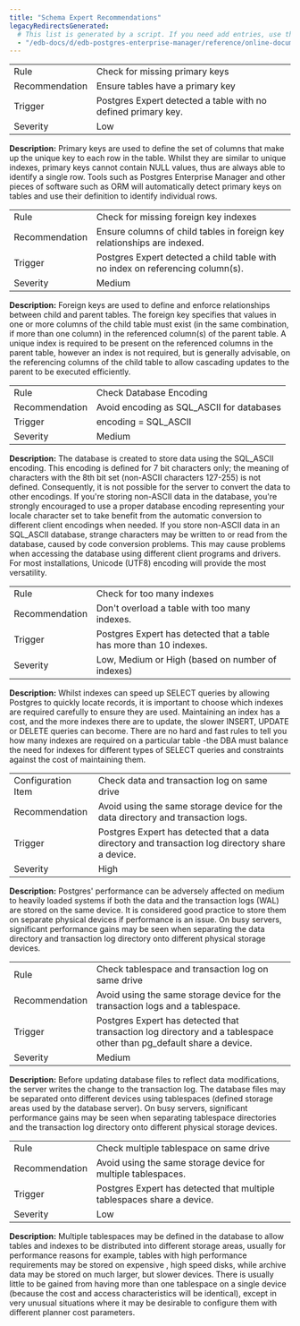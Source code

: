```yaml
---
title: "Schema Expert Recommendations"
legacyRedirectsGenerated:
  # This list is generated by a script. If you need add entries, use the `legacyRedirects` key.
  - "/edb-docs/d/edb-postgres-enterprise-manager/reference/online-documentation/8.0/pe_schema_config_expert_recommendations.html"
---
```


<div id="pe_schema_config_expert_recommendations" class="registered_link"></div>

|                |                                                               |
| -------------- | ------------------------------------------------------------- |
| Rule           | Check for missing primary keys                                |
| Recommendation | Ensure tables have a primary key                              |
| Trigger        | Postgres Expert detected a table with no defined primary key. |
| Severity       | Low                                                           |

**Description:** Primary keys are used to define the set of columns that make up the unique key to each row in the table. Whilst they are similar to unique indexes, primary keys cannot contain NULL values, thus are always able to identify a single row. Tools such as Postgres Enterprise Manager and other pieces of software such as ORM will automatically detect primary keys on tables and use their definition to identify individual rows.

|                |                                                                                |
| -------------- | ------------------------------------------------------------------------------ |
| Rule           | Check for missing foreign key indexes                                          |
| Recommendation | Ensure columns of child tables in foreign key relationships are indexed.       |
| Trigger        | Postgres Expert detected a child table with no index on referencing column(s). |
| Severity       | Medium                                                                         |

**Description:** Foreign keys are used to define and enforce relationships between child and parent tables. The foreign key specifies that values in one or more columns of the child table must exist (in the same combination, if more than one column) in the referenced column(s) of the parent table. A unique index is required to be present on the referenced columns in the parent table, however an index is not required, but is generally advisable, on the referencing columns of the child table to allow cascading updates to the parent to be executed efficiently.

|                |                                           |
| -------------- | ----------------------------------------- |
| Rule           | Check Database Encoding                   |
| Recommendation | Avoid encoding as SQL_ASCII for databases |
| Trigger        | encoding = SQL_ASCII                      |
| Severity       | Medium                                    |

**Description:** The database is created to store data using the SQL_ASCII encoding. This encoding is defined for 7 bit characters only; the meaning of characters with the 8th bit set (non-ASCII characters 127-255) is not defined. Consequently, it is not possible for the server to convert the data to other encodings. If you're storing non-ASCII data in the database, you're strongly encouraged to use a proper database encoding representing your locale character set to take benefit from the automatic conversion to different client encodings when needed. If you store non-ASCII data in an SQL_ASCII database, strange characters may be written to or read from the database, caused by code conversion problems. This may cause problems when accessing the database using different client programs and drivers. For most installations, Unicode (UTF8) encoding will provide the most versatility.

|                |                                                                     |
| -------------- | ------------------------------------------------------------------- |
| Rule           | Check for too many indexes                                          |
| Recommendation | Don't overload a table with too many indexes.                       |
| Trigger        | Postgres Expert has detected that a table has more than 10 indexes. |
| Severity       | Low, Medium or High (based on number of indexes)                    |

**Description:** Whilst indexes can speed up SELECT queries by allowing Postgres to quickly locate records, it is important to choose which indexes are required carefully to ensure they are used. Maintaining an index has a cost, and the more indexes there are to update, the slower INSERT, UPDATE or DELETE queries can become. There are no hard and fast rules to tell you how many indexes are required on a particular table -the DBA must balance the need for indexes for different types of SELECT queries and constraints against the cost of maintaining them.

|                    |                                                                                                  |
| ------------------ | ------------------------------------------------------------------------------------------------ |
| Configuration Item | Check data and transaction log on same drive                                                     |
| Recommendation     | Avoid using the same storage device for the data directory and transaction logs.                 |
| Trigger            | Postgres Expert has detected that a data directory and transaction log directory share a device. |
| Severity           | High                                                                                             |

**Description:** Postgres' performance can be adversely affected on medium to heavily loaded systems if both the data and the transaction logs (WAL) are stored on the same device. It is considered good practice to store them on separate physical devices if performance is an issue. On busy servers, significant performance gains may be seen when separating the data directory and transaction log directory onto different physical storage devices.

|                |                                                                                                                    |
| -------------- | ------------------------------------------------------------------------------------------------------------------ |
| Rule           | Check tablespace and transaction log on same drive                                                                 |
| Recommendation | Avoid using the same storage device for the transaction logs and a tablespace.                                     |
| Trigger        | Postgres Expert has detected that transaction log directory and a tablespace other than pg_default share a device. |
| Severity       | Medium                                                                                                             |

**Description:** Before updating database files to reflect data modifications, the server writes the change to the transaction log. The database files may be separated onto different devices using tablespaces (defined storage areas used by the database server). On busy servers, significant performance gains may be seen when separating tablespace directories and the transaction log directory onto different physical storage devices.

|                |                                                                        |
| -------------- | ---------------------------------------------------------------------- |
| Rule           | Check multiple tablespace on same drive                                |
| Recommendation | Avoid using the same storage device for multiple tablespaces.          |
| Trigger        | Postgres Expert has detected that multiple tablespaces share a device. |
| Severity       | Low                                                                    |

**Description:** Multiple tablespaces may be defined in the database to allow tables and indexes to be distributed into different storage areas, usually for performance reasons for example, tables with high performance requirements may be stored on expensive , high speed disks, while archive data may be stored on much larger, but slower devices. There is usually little to be gained from having more than one tablespace on a single device (because the cost and access characteristics will be identical), except in very unusual situations where it may be desirable to configure them with different planner cost parameters.
